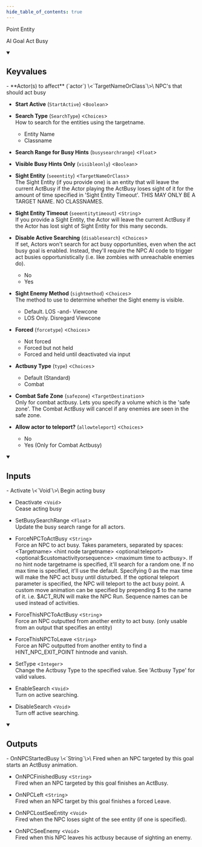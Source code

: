 ```yaml
---
hide_table_of_contents: true
---
```


Point Entity

AI Goal Act Busy

<details open>
<summary><h2>Keyvalues</h2></summary>
- **Actor(s) to affect** (`actor`) \<`TargetNameOrClass`\>\
NPC's that should act busy

- **Start Active** (`StartActive`) \<`Boolean`\>

- **Search Type** (`SearchType`) \<`Choices`\>\
How to search for the entities using the targetname.
  - Entity Name 
  - Classname 


- **Search Range for Busy Hints** (`busysearchrange`) \<`Float`\>

- **Visible Busy Hints Only** (`visibleonly`) \<`Boolean`\>

- **Sight Entity** (`seeentity`) \<`TargetNameOrClass`\>\
The Sight Entity (if you provide one) is an entity that will leave the current ActBusy if the Actor playing the ActBusy loses sight of it for the amount of time specified in 'Sight Entity Timeout'. THIS MAY ONLY BE A TARGET NAME. NO CLASSNAMES.

- **Sight Entity Timeout** (`seeentitytimeout`) \<`String`\>\
If you provide a Sight Entity, the Actor will leave the current ActBusy if the Actor has lost sight of Sight Entity for this many seconds.

- **Disable Active Searching** (`disablesearch`) \<`Choices`\>\
If set, Actors won't search for act busy opportunities, even when the act busy goal is enabled. Instead, they'll require the NPC AI code to trigger act busies opportunistically (i.e. like zombies with unreachable enemies do).
  - No 
  - Yes 


- **Sight Enemy Method** (`sightmethod`) \<`Choices`\>\
The method to use to determine whether the Sight enemy is visible.
  - Default. LOS -and- Viewcone 
  - LOS Only. Disregard Viewcone 


- **Forced** (`forcetype`) \<`Choices`\>
  - Not forced 
  - Forced but not held 
  - Forced and held until deactivated via input 


- **Actbusy Type** (`type`) \<`Choices`\>
  - Default (Standard) 
  - Combat 


- **Combat Safe Zone** (`safezone`) \<`TargetDestination`\>\
Only for combat actbusy. Lets you specify a volume which is the 'safe zone'. The Combat ActBusy will cancel if any enemies are seen in the safe zone.

- **Allow actor to teleport?** (`allowteleport`) \<`Choices`\>
  - No 
  - Yes (Only for Combat Actbusy) 



 </details>
<details open>
<summary><h2>Inputs</h2></summary>
- Activate \<`Void`\>\
Begin acting busy

- Deactivate \<`Void`\>\
Cease acting busy

- SetBusySearchRange \<`Float`\>\
Update the busy search range for all actors.

- ForceNPCToActBusy \<`String`\>\
Force an NPC to act busy. Takes parameters, separated by spaces: &lt;Targetname&gt; &lt;hint node targetname&gt; &lt;optional:teleport&gt; &lt;optional:$customactivityorsequence&gt; &lt;maximum time to actbusy&gt;. If no hint node targetname is specified, it'll search for a random one. If no max time is specified, it'll use the default. Specifying 0 as the max time will make the NPC act busy until disturbed. If the optional teleport parameter is specified, the NPC will teleport to the act busy point. A custom move animation can be specified by prepending $ to the name of it. i.e. $ACT_RUN will make the NPC Run. Sequence names can be used instead of activities.

- ForceThisNPCToActBusy \<`String`\>\
Force an NPC outputted from another entity to act busy. (only usable from an output that specifies an entity)

- ForceThisNPCToLeave \<`String`\>\
Force an NPC outputted from another entity to find a HINT_NPC_EXIT_POINT hintnode and vanish.

- SetType \<`Integer`\>\
Change the Actbusy Type to the specified value. See 'Actbusy Type' for valid values.

- EnableSearch \<`Void`\>\
Turn on active searching.

- DisableSearch \<`Void`\>\
Turn off active searching.


 </details>
<details open>
<summary><h2>Outputs</h2></summary>
- OnNPCStartedBusy \<`String`\>\
Fired when an NPC targeted by this goal starts an ActBusy animation.

- OnNPCFinishedBusy \<`String`\>\
Fired when an NPC targeted by this goal finishes an ActBusy.

- OnNPCLeft \<`String`\>\
Fired when an NPC target by this goal finishes a forced Leave.

- OnNPCLostSeeEntity \<`Void`\>\
Fired when the NPC loses sight of the see entity (if one is specified).

- OnNPCSeeEnemy \<`Void`\>\
Fired when this NPC leaves his actbusy because of sighting an enemy.


 </details>